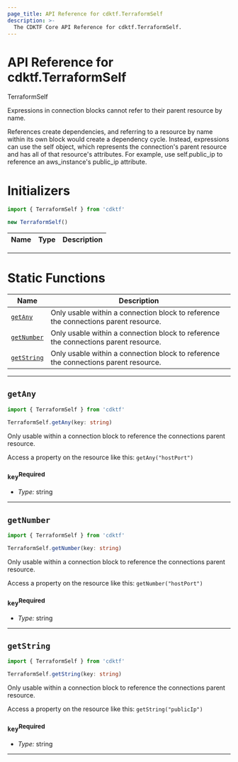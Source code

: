 ```yaml
---
page_title: API Reference for cdktf.TerraformSelf
description: >-
  The CDKTF Core API Reference for cdktf.TerraformSelf.
---
```


<!-- This file is generated through yarn generate-docs -->

# API Reference for cdktf.TerraformSelf

   TerraformSelf <a name="TerraformSelf" id="cdktf.TerraformSelf"></a>
  
  Expressions in connection blocks cannot refer to their parent resource by name.
  
  References create dependencies, and referring to a resource by name within its own block would create a dependency cycle.
  Instead, expressions can use the self object, which represents the connection's parent resource and has all of that resource's attributes.
  For example, use self.public_ip to reference an aws_instance's public_ip attribute.
  
  # Initializers <a name="Initializers" id="cdktf.TerraformSelf.Initializer"></a>
  
  ```typescript
  import { TerraformSelf } from 'cdktf'
  
  new TerraformSelf()
  ```
  
  | **Name** | **Type** | **Description** |
  | --- | --- | --- |
  
  ---
  
  
  # Static Functions <a name="Static Functions" id="Static Functions"></a>
  
  | **Name** | **Description** |
  | --- | --- |
  | <code><a href="#cdktf.TerraformSelf.getAny">getAny</a></code> | Only usable within a connection block to reference the connections parent resource. |
  | <code><a href="#cdktf.TerraformSelf.getNumber">getNumber</a></code> | Only usable within a connection block to reference the connections parent resource. |
  | <code><a href="#cdktf.TerraformSelf.getString">getString</a></code> | Only usable within a connection block to reference the connections parent resource. |
  
  ---
  
  ## `getAny` <a name="getAny" id="cdktf.TerraformSelf.getAny"></a>
  
  ```typescript
  import { TerraformSelf } from 'cdktf'
  
  TerraformSelf.getAny(key: string)
  ```
  
  Only usable within a connection block to reference the connections parent resource.
  
  Access a property on the resource like this: `getAny("hostPort")`
  
  ### `key`<sup>Required</sup> <a name="key" id="cdktf.TerraformSelf.getAny.parameter.key"></a>
  
  - *Type:* string
  
  ---
  
  ## `getNumber` <a name="getNumber" id="cdktf.TerraformSelf.getNumber"></a>
  
  ```typescript
  import { TerraformSelf } from 'cdktf'
  
  TerraformSelf.getNumber(key: string)
  ```
  
  Only usable within a connection block to reference the connections parent resource.
  
  Access a property on the resource like this: `getNumber("hostPort")`
  
  ### `key`<sup>Required</sup> <a name="key" id="cdktf.TerraformSelf.getNumber.parameter.key"></a>
  
  - *Type:* string
  
  ---
  
  ## `getString` <a name="getString" id="cdktf.TerraformSelf.getString"></a>
  
  ```typescript
  import { TerraformSelf } from 'cdktf'
  
  TerraformSelf.getString(key: string)
  ```
  
  Only usable within a connection block to reference the connections parent resource.
  
  Access a property on the resource like this: `getString("publicIp")`
  
  ### `key`<sup>Required</sup> <a name="key" id="cdktf.TerraformSelf.getString.parameter.key"></a>
  
  - *Type:* string
  
  ---
  
  
  
